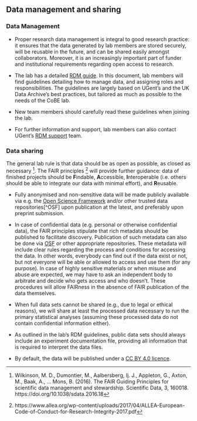 ## Data management and sharing

### Data Management

- Proper research data management is integral to good research practice: it ensures that the data generated by lab members are stored securely, will be reusable in the future, and can be shared easily amongst collaborators. Moreover, it is an increasingly important part of funder and institutional requirements regarding open access to research.

- The lab has a detailed [RDM guide](https://github.com/cobe-lab/Data-management-guidelines). In this document, lab members will find guidelines detailing how to manage data, and assigning roles and responsibilities. The guidelines are largely based on UGent's and the UK Data Archive's best practices, but tailored as much as possible to the needs of the CoBE lab.

- New team members should carefully read these guidelines when joining the lab. 

- For further information and support, lab members can also contact UGent's [RDM support](https://www.ugent.be/en/research/datamanagement) team. 



### Data sharing

The general lab rule is that data should be as open as possible, as closed as necessary [^6]. The FAIR principles [^7] will provide further guidance: data of finished projects should be **F**indable, **A**ccessible, **I**nteroperable (i.e. others should be able to integrate our data with minimal effort), and **R**eusable.

- Fully anonymised and non-sensitive data will be made publicly available via e.g. the [Open Science Framework](osf.io) and/or other trusted data repositories[^OSF] upon publication at the latest, and preferably upon preprint submission.

- In case of confidential data (e.g. personal or otherwise confidential data), the FAIR principles stipulate that rich metadata should be published to facilitate discovery. Publication of such metadata can also be done via [OSF](osf.io) or other appropriate repositories. These metadata will include clear rules regarding the process and conditions for accessing the data. In other words, everybody can find out if the data exist or not, but not everyone will be able or allowed to access and use them (for any purpose). In case of highly sensitive materials or when misuse and abuse are expected, we may have to ask an independent body to arbitrate and decide who gets access and who doesn’t. These procedures will allow FAIRness in the absence of FAIR publication of the data themselves.

- When full data sets cannot be shared (e.g., due to legal or ethical reasons), we will share at least the processed data necessary to run the primary statistical analyses (assuming these processed data do not contain confidential information either).

- As outlined in the lab's RDM guidelines, public data sets should always include an experiment documentation file, providing all information that is required to interpret the data files. 

- By default, the data will be published under a [CC BY 4.0 licence](https://creativecommons.org/licenses/by/4.0/).




[^6]: Wilkinson, M. D., Dumontier, M., Aalbersberg, Ij. J., Appleton, G., Axton, M., Baak, A., … Mons, B. (2016). The FAIR Guiding Principles for scientific data management and stewardship. Scientific Data, 3, 160018. https://doi.org/10.1038/sdata.2016.18
[^7]: https://www.allea.org/wp-content/uploads/2017/04/ALLEA-European-Code-of-Conduct-for-Research-Integrity-2017.pdf
